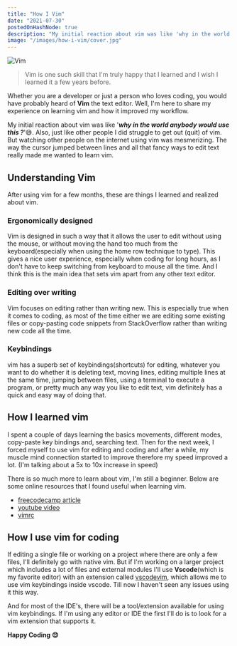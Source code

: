 ```yaml
---
title: "How I Vim"
date: "2021-07-30"
postedOnHashNode: true
description: "My initial reaction about vim was like 'why in the world anybody would use this?'."
image: "/images/how-i-vim/cover.jpg"
---
```


<Image src="/images/how-i-vim/cover.jpg" width={1400} height={750} alt="Vim" />

> Vim is one such skill that I'm truly happy that I learned and I wish I learned it a few years before.

Whether you are a developer or just a person who loves coding, you would have probably heard of **Vim** the text editor. Well, I'm here to share my experience on learning vim and how it improved my workflow.

My initial reaction about vim was like '_**why in the world anybody would use this ?**_'😅. Also, just like other people I did struggle to get out (quit) of vim. But watching other people on the internet using vim was mesmerizing. The way the cursor jumped between lines and all that fancy ways to edit text really made me wanted to learn vim.

## Understanding Vim

After using vim for a few months, these are things I learned and realized about vim.

### Ergonomically designed

Vim is designed in such a way that it allows the user to edit without using the mouse, or without moving the hand too much from the keyboard(especially when using the home row technique to type). This gives a nice user experience, especially when coding for long hours, as I don't have to keep switching from keyboard to mouse all the time. And I think this is the main idea that sets vim apart from any other text editor.

### Editing over writing

Vim focuses on editing rather than writing new. This is especially true when it comes to coding, as most of the time either we are editing some existing files or copy-pasting code snippets from StackOverflow rather than writing new code all the time.

### Keybindings

vim has a superb set of keybindings(shortcuts) for editing, whatever you want to do whether it is deleting text, moving lines, editing multiple lines at the same time, jumping between files, using a terminal to execute a program, or pretty much any way you like to edit text, vim definitely has a quick and easy way of doing that.

## How I learned vim

I spent a couple of days learning the basics movements, different modes, copy-paste key bindings and, searching text. Then for the next week, I forced myself to use vim for editing and coding and after a while, my muscle mind connection started to improve therefore my speed improved a lot. (I'm talking about a 5x to 10x increase in speed)

There is so much more to learn about vim, I'm still a beginner. Below are some online
resources that I found useful when learning vim.

- [freecodecamp article](https://www.freecodecamp.org/news/learn-linux-vim-basic-features-19134461ab85/)
- [youtube video](https://www.youtube.com/watch?v=IiwGbcd8S7I)
- [vimrc](https://dougblack.io/words/a-good-vimrc.html)

## How I use vim for coding

If editing a single file or working on a project where there are only a few files, I'll definitely go with native vim. But if I'm working on a larger project which includes a lot of files and external modules I'll use **Vscode**(which is my favorite editor) with an extension called [vscodevim](https://github.com/VSCodeVim/Vim), which allows me to use vim keybindings inside vscode. Till now I haven't seen any issues using it this way.

And for most of the IDE's, there will be a tool/extension available for using vim
keybindings. If I'm using any editor or IDE the first I'll do is to look for a vim
extension that supports it.

**Happy Coding 😊**

